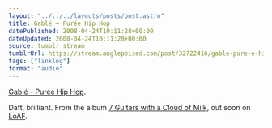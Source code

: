 ```yaml
---
layout: "../../../layouts/posts/post.astro"
title: Gablé – Purée Hip Hop
datePublished: 2008-04-24T10:11:28+00:00
dateUpdated: 2008-04-24T10:11:28+00:00
source: tumblr stream
tumblrUrl: https://stream.anglepoised.com/post/32722416/gable-pure-e-hip-hop-daft-brilliant-from-the
tags: ["linklog"]
format: "audio"
---
```



<YouTube id="https://www.youtube.com/watch?v=-LhU0PuPIqQ" />

[Gablé - Purée Hip Hop][1].

Daft, brilliant. From the album [7 Guitars with a Cloud of Milk][2], out soon on [LoAF][3].

[1]: https://www.youtube.com/watch?v=-LhU0PuPIqQ
[2]: http://www.l-o-a-f.com/index.php?artist_id=87
[3]: http://www.l-o-a-f.com/
